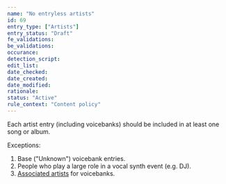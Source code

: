 ```yaml
---
name: "No entryless artists"
id: 69
entry_type: ["Artists"]
entry_status: "Draft"
fe_validations:
be_validations:
occurance:
detection_script:
edit_list:
date_checked:
date_created:
date_modified:
rationale:
status: "Active"
rule_context: "Content policy"
---
```

Each artist entry (including voicebanks) should be included in at least one song or album.

Exceptions:

1) Base ("Unknown") voicebank entries. 
2) People who play a large role in a vocal synth event (e.g. DJ). 
3) [Associated artists](/docs/artist-entry-editing#Associated-artists) for voicebanks.